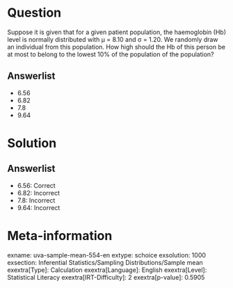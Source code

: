 Question
========

Suppose it is given that for a given patient population, the haemoglobin (Hb) level is normally distributed with μ = 8.10 and σ = 1.20. We randomly draw an individual from this population. How high should the Hb of this person be at most to belong to the lowest 10% of the population of the population?

Answerlist
----------

* 6.56
* 6.82
* 7.8
* 9.64

Solution
========

Answerlist
----------

* 6.56: Correct
* 6.82: Incorrect
* 7.8: Incorrect
* 9.64: Incorrect

Meta-information
================
exname: uva-sample-mean-554-en
extype: schoice
exsolution: 1000
exsection: Inferential Statistics/Sampling Distributions/Sample mean
exextra[Type]: Calculation
exextra[Language]: English
exextra[Level]: Statistical Literacy
exextra[IRT-Difficulty]: 2
exextra[p-value]: 0.5905
